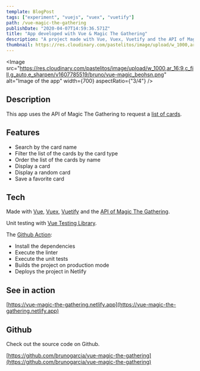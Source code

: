 ```yaml
---
template: BlogPost
tags: ["experiment", "vuejs", "vuex", "vuetify"]
path: /vue-magic-the-gathering
publishDate: "2020-04-07T14:59:36.571Z"
title: "App developed with Vue & Magic The Gathering"
description: "A project made with Vue, Vuex, Vuetify and the API of Magic The Gathering"
thumbnail: https://res.cloudinary.com/pastelitos/image/upload/w_1000,ar_16:9,c_fill,g_auto,e_sharpen/v1607785519/bruno/vue-magic_beohsn.png
---
```



<Image
	src="https://res.cloudinary.com/pastelitos/image/upload/w_1000,ar_16:9,c_fill,g_auto,e_sharpen/v1607785519/bruno/vue-magic_beohsn.png"
	alt="Image of the app"
	width={700}
	aspectRatio={"3/4"}
/>

## Description

This app uses the API of Magic The Gathering to request a [list of cards](https://docs.magicthegathering.io/#api_v1cards_list).

## Features

- Search by the card name
- Filter the list of the cards by the card type
- Order the list of the cards by name
- Display a card
- Display a random card
- Save a favorite card

## Tech

Made with [Vue](https://vuejs.org/), [Vuex](https://vuex.vuejs.org/), [Vuetify](https://vuetifyjs.com/) and the [API of Magic The Gathering](https://docs.magicthegathering.io/).

Unit testing with [Vue Testing Library](https://testing-library.com/docs/vue-testing-library/intro).

The [Github Action](https://github.com/brunogarcia/vue-magic-the-gathering/blob/master/.github/workflows/main.yml):

- Install the dependencies
- Execute the linter
- Execute the unit tests
- Builds the project on production mode
- Deploys the project in Netlify

## See in action

[https://vue-magic-the-gathering.netlify.app](https://vue-magic-the-gathering.netlify.app)

## Github

Check out the source code on Github.

[https://github.com/brunogarcia/vue-magic-the-gathering](https://github.com/brunogarcia/vue-magic-the-gathering)
